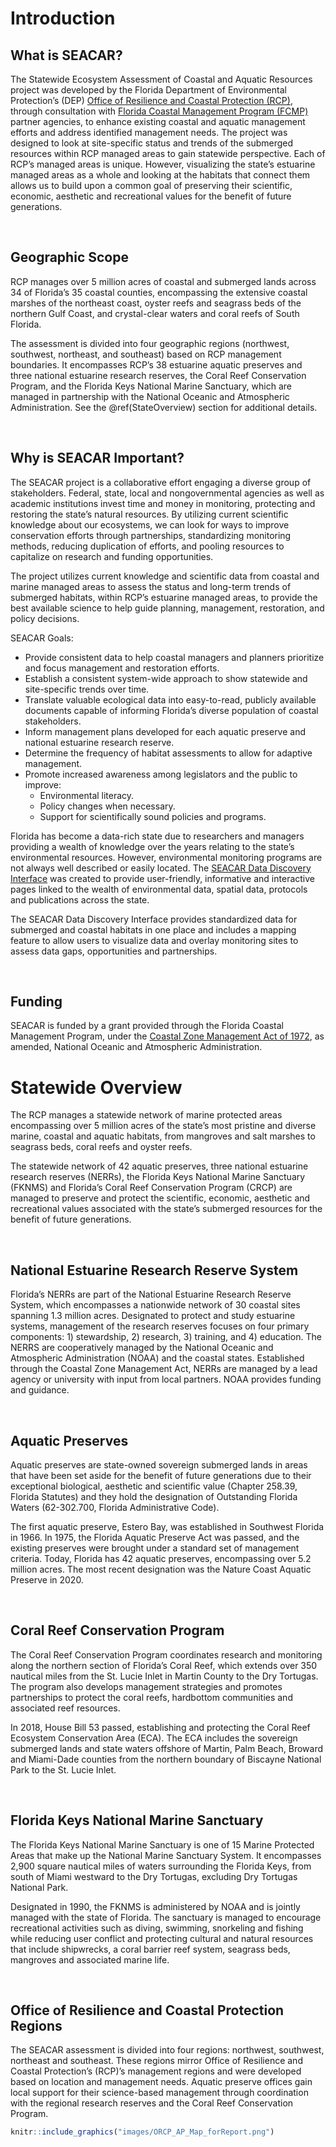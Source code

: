\newpage

# Introduction

## What is SEACAR?

The Statewide Ecosystem Assessment of Coastal and Aquatic Resources project was developed by the Florida Department of Environmental Protection's (DEP) [Office of Resilience and Coastal Protection (RCP)](https://floridadep.gov/orcp), through consultation with [Florida Coastal Management Program (FCMP)](https://floridadep.gov/fcmp) partner agencies, to enhance existing coastal and aquatic management efforts and address identified management needs. The project was designed to look at site-specific status and trends of the submerged resources within RCP managed areas to gain statewide perspective. Each of RCP's managed areas is unique. However, visualizing the state's estuarine managed areas as a whole and looking at the habitats that connect them allows us to build upon a common goal of preserving their scientific, economic, aesthetic and recreational values for the benefit of future generations.

<br>

## Geographic Scope

RCP manages over 5 million acres of coastal and submerged lands across 34 of Florida's 35 coastal counties, encompassing the extensive coastal marshes of the northeast coast, oyster reefs and seagrass beds of the northern Gulf Coast, and crystal-clear waters and coral reefs of South Florida.

The assessment is divided into four geographic regions (northwest, southwest, northeast, and southeast) based on RCP management boundaries. It encompasses RCP's 38 estuarine aquatic preserves and three national estuarine research reserves, the Coral Reef Conservation Program, and the Florida Keys National Marine Sanctuary, which are managed in partnership with the National Oceanic and Atmospheric Administration. See the \@ref(StateOverview) section for additional details.

<br>

## Why is SEACAR Important?

The SEACAR project is a collaborative effort engaging a diverse group of stakeholders. Federal, state, local and nongovernmental agencies as well as academic institutions invest time and money in monitoring, protecting and restoring the state's natural resources. By utilizing current scientific knowledge about our ecosystems, we can look for ways to improve conservation efforts through partnerships, standardizing monitoring methods, reducing duplication of efforts, and pooling resources to capitalize on research and funding opportunities.

The project utilizes current knowledge and scientific data from coastal and marine managed areas to assess the status and long-term trends of submerged habitats, within RCP's estuarine managed areas, to provide the best available science to help guide planning, management, restoration, and policy decisions.

SEACAR Goals:

-   Provide consistent data to help coastal managers and planners prioritize and focus management and restoration efforts.
-   Establish a consistent system-wide approach to show statewide and site-specific trends over time.
-   Translate valuable ecological data into easy-to-read, publicly available documents capable of informing Florida's diverse population of coastal stakeholders.
-   Inform management plans developed for each aquatic preserve and national estuarine research reserve.
-   Determine the frequency of habitat assessments to allow for adaptive management.
-   Promote increased awareness among legislators and the public to improve:
    -   Environmental literacy.
    -   Policy changes when necessary.
    -   Support for scientifically sound policies and programs.

Florida has become a data-rich state due to researchers and managers providing a wealth of knowledge over the years relating to the state's environmental resources. However, environmental monitoring programs are not always well described or easily located. The [SEACAR Data Discovery Interface](https://data.florida-seacar.org/) was created to provide user-friendly, informative and interactive pages linked to the wealth of environmental data, spatial data, protocols and publications across the state.

The SEACAR Data Discovery Interface provides standardized data for submerged and coastal habitats in one place and includes a mapping feature to allow users to visualize data and overlay monitoring sites to assess data gaps, opportunities and partnerships.

<br>

## Funding

SEACAR is funded by a grant provided through the Florida Coastal Management Program, under the [Coastal Zone Management Act of 1972](https://coast.noaa.gov/czm/act/), as amended, National Oceanic and Atmospheric Administration.

\bigskip

# Statewide Overview {#StateOverview}

The RCP manages a statewide network of marine protected areas encompassing over 5 million acres of the state's most pristine and diverse marine, coastal and aquatic habitats, from mangroves and salt marshes to seagrass beds, coral reefs and oyster reefs.

The statewide network of 42 aquatic preserves, three national estuarine research reserves (NERRs), the Florida Keys National Marine Sanctuary (FKNMS) and Florida's Coral Reef Conservation Program (CRCP) are managed to preserve and protect the scientific, economic, aesthetic and recreational values associated with the state's submerged resources for the benefit of future generations.

<br>

## National Estuarine Research Reserve System

Florida's NERRs are part of the National Estuarine Research Reserve System, which encompasses a nationwide network of 30 coastal sites spanning 1.3 million acres. Designated to protect and study estuarine systems, management of the research reserves focuses on four primary components: 1) stewardship, 2) research, 3) training, and 4) education. The NERRS are cooperatively managed by the National Oceanic and Atmospheric Administration (NOAA) and the coastal states. Established through the Coastal Zone Management Act, NERRs are managed by a lead agency or university with input from local partners. NOAA provides funding and guidance.

<br>

## Aquatic Preserves

Aquatic preserves are state-owned sovereign submerged lands in areas that have been set aside for the benefit of future generations due to their exceptional biological, aesthetic and scientific value (Chapter 258.39, Florida Statutes) and they hold the designation of Outstanding Florida Waters (62-302.700, Florida Administrative Code).

The first aquatic preserve, Estero Bay, was established in Southwest Florida in 1966. In 1975, the Florida Aquatic Preserve Act was passed, and the existing preserves were brought under a standard set of management criteria. Today, Florida has 42 aquatic preserves, encompassing over 5.2 million acres. The most recent designation was the Nature Coast Aquatic Preserve in 2020.

<br>

## Coral Reef Conservation Program

The Coral Reef Conservation Program coordinates research and monitoring along the northern section of Florida's Coral Reef, which extends over 350 nautical miles from the St. Lucie Inlet in Martin County to the Dry Tortugas. The program also develops management strategies and promotes partnerships to protect the coral reefs, hardbottom communities and associated reef resources.

In 2018, House Bill 53 passed, establishing and protecting the Coral Reef Ecosystem Conservation Area (ECA). The ECA includes the sovereign submerged lands and state waters offshore of Martin, Palm Beach, Broward and Miami-Dade counties from the northern boundary of Biscayne National Park to the St. Lucie Inlet.

<br>

## Florida Keys National Marine Sanctuary

The Florida Keys National Marine Sanctuary is one of 15 Marine Protected Areas that make up the National Marine Sanctuary System. It encompasses 2,900 square nautical miles of waters surrounding the Florida Keys, from south of Miami westward to the Dry Tortugas, excluding Dry Tortugas National Park.

Designated in 1990, the FKNMS is administered by NOAA and is jointly managed with the state of Florida. The sanctuary is managed to encourage recreational activities such as diving, swimming, snorkeling and fishing while reducing user conflict and protecting cultural and natural resources that include shipwrecks, a coral barrier reef system, seagrass beds, mangroves and associated marine life.

<br>

## Office of Resilience and Coastal Protection Regions

The SEACAR assessment is divided into four regions: northwest, southwest, northeast and southeast. These regions mirror Office of Resilience and Coastal Protection's (RCP)'s management regions and were developed based on location and management needs. Aquatic preserve offices gain local support for their science-based management through coordination with the regional research reserves and the Coral Reef Conservation Program.

```r

knitr::include_graphics("images/ORCP_AP_Map_forReport.png")

```
